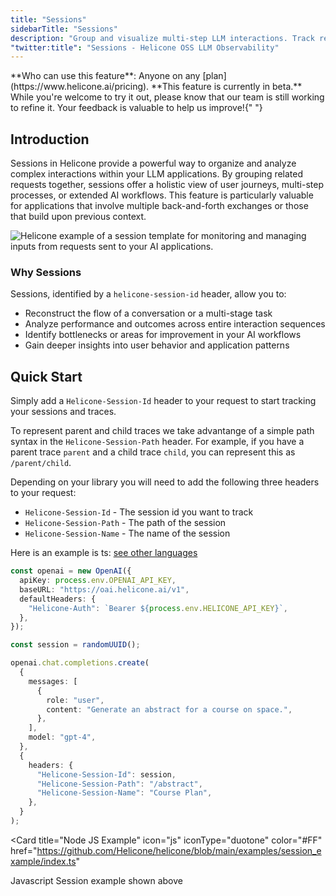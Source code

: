 ```yaml
---
title: "Sessions"
sidebarTitle: "Sessions"
description: "Group and visualize multi-step LLM interactions. Track request flows across multiple traces and gain insights into complex AI workflows by adding only 2 simple headers."
"twitter:title": "Sessions - Helicone OSS LLM Observability"
---
```



<Info>
  **Who can use this feature**: Anyone on any
  [plan](https://www.helicone.ai/pricing).
</Info>

<Warning>
  **This feature is currently in beta.** While you're welcome to try it out,
  please know that our team is still working to refine it. Your feedback is
  valuable to help us improve!{" "}
</Warning>

## Introduction

Sessions in Helicone provide a powerful way to organize and analyze complex interactions within your LLM applications. By grouping related requests together, sessions offer a holistic view of user journeys, multi-step processes, or extended AI workflows. This feature is particularly valuable for applications that involve multiple back-and-forth exchanges or those that build upon previous context.

<Frame caption="Example: A Session creating an outline for a book about space">
  <img
    src="/images/sessions/example-session.png"
    alt="Helicone example of a session template for monitoring and managing inputs from requests sent to your AI applications."
  />
</Frame>

### Why Sessions

Sessions, identified by a `helicone-session-id` header, allow you to:

- Reconstruct the flow of a conversation or a multi-stage task
- Analyze performance and outcomes across entire interaction sequences
- Identify bottlenecks or areas for improvement in your AI workflows
- Gain deeper insights into user behavior and application patterns

## Quick Start

Simply add a `Helicone-Session-Id` header to your request to start tracking your sessions and traces.

To represent parent and child traces we take advantange of a simple path syntax in the `Helicone-Session-Path` header. For example, if you have a parent trace `parent` and a child trace `child`, you can represent this as `/parent/child`.

Depending on your library you will need to add the following three headers to your request:

- `Helicone-Session-Id` - The session id you want to track
- `Helicone-Session-Path` - The path of the session
- `Helicone-Session-Name` - The name of the session

Here is an example is ts: [see other languages](/helicone-headers/header-directory)

```ts
const openai = new OpenAI({
  apiKey: process.env.OPENAI_API_KEY,
  baseURL: "https://oai.helicone.ai/v1",
  defaultHeaders: {
    "Helicone-Auth": `Bearer ${process.env.HELICONE_API_KEY}`,
  },
});

const session = randomUUID();

openai.chat.completions.create(
  {
    messages: [
      {
        role: "user",
        content: "Generate an abstract for a course on space.",
      },
    ],
    model: "gpt-4",
  },
  {
    headers: {
      "Helicone-Session-Id": session,
      "Helicone-Session-Path": "/abstract",
      "Helicone-Session-Name": "Course Plan",
    },
  }
);
```

<Card
  title="Node JS Example"
  icon="js"
  iconType="duotone"
  color="#FF"
  href="https://github.com/Helicone/helicone/blob/main/examples/session_example/index.ts"
>
  Javascript Session example shown above
</Card>
